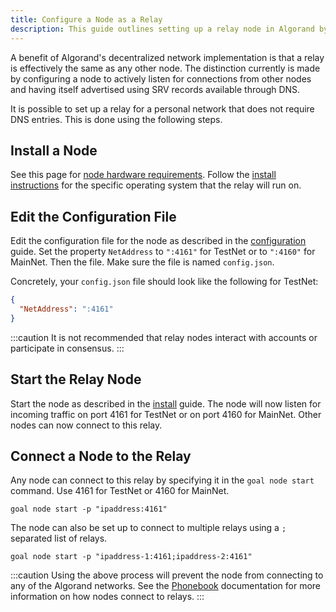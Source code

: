 ```yaml
---
title: Configure a Node as a Relay
description: This guide outlines setting up a relay node in Algorand by configuring NetAddress in config.json and connecting other nodes via goal node start. Relay nodes should avoid account interaction or consensus participation.
---
```


A benefit of Algorand's decentralized network implementation is that a relay is effectively the same as any other node. The distinction currently is made by configuring a node to actively listen for connections from other nodes and having itself advertised using SRV records available through DNS.

It is possible to set up a relay for a personal network that does not require DNS entries. This is done using the following steps.

## Install a Node

See this page for [node hardware requirements](/nodes/types#hardware-requirements).
Follow the [install instructions](/nodes/installation/manual-installation) for the specific operating system that the relay will run on.

## Edit the Configuration File

Edit the configuration file for the node as described in the [configuration](/nodes/reference/config-settings) guide. Set the property `NetAddress` to `":4161"` for TestNet or to `":4160"` for MainNet. Then the file. Make sure the file is named `config.json`.

Concretely, your `config.json` file should look like the following for TestNet:

```json
{
  "NetAddress": ":4161"
}
```

:::caution
It is not recommended that relay nodes interact with accounts or participate in consensus.
:::

## Start the Relay Node

Start the node as described in the [install](/nodes/installation/manual-installation) guide. The node will now listen for incoming traffic on port 4161 for TestNet or on port 4160 for MainNet. Other nodes can now connect to this relay.

## Connect a Node to the Relay

Any node can connect to this relay by specifying it in the `goal node start` command. Use 4161 for TestNet or 4160 for MainNet.

```
goal node start -p "ipaddress:4161"
```

The node can also be set up to connect to multiple relays using a `;` separated list of relays.

```
goal node start -p "ipaddress-1:4161;ipaddress-2:4161"
```

:::caution
Using the above process will prevent the node from connecting to any of the Algorand networks. See the [Phonebook](https://developer.algorand.org/docs/run-a-node/reference/artifacts/?from_query=phonebook#phonebookjson) documentation for more information on how nodes connect to relays.
:::
